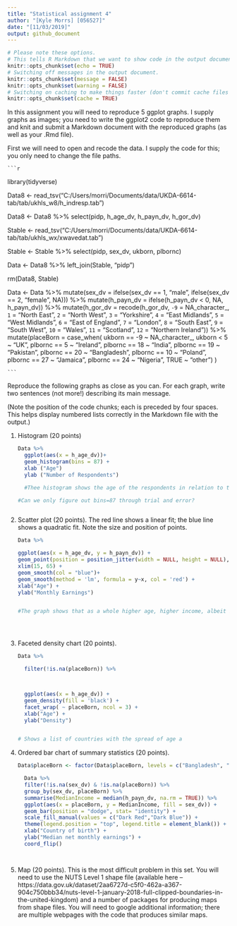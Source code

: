 ```yaml
---
title: "Statistical assignment 4"
author: "[Kyle Morrs] [056527]"
date: "[11/03/2019]"
output: github_document
---
```


```r
# Please note these options.
# This tells R Markdown that we want to show code in the output document.
knitr::opts_chunk$set(echo = TRUE)
# Switching off messages in the output document. 
knitr::opts_chunk$set(message = FALSE)
knitr::opts_chunk$set(warning = FALSE)
# Switching on caching to make things faster (don't commit cache files on Github).
knitr::opts_chunk$set(cache = TRUE)
```

In this assignment you will need to reproduce 5 ggplot graphs. I supply graphs as images; you need to write the ggplot2 code to reproduce them and knit and submit a Markdown document with the reproduced graphs (as well as your .Rmd file).

First we will need to open and recode the data. I supply the code for this; you only need to change the file paths.

    ```r
library(tidyverse)
    
Data8 <- read_tsv("C:/Users/morri/Documents/data/UKDA-6614-tab/tab/ukhls_w8/h_indresp.tab")

Data8 <- Data8 %>%
        select(pidp, h_age_dv, h_payn_dv, h_gor_dv)

Stable <- read_tsv("C:/Users/morri/Documents/data/UKDA-6614-tab/tab/ukhls_wx/xwavedat.tab")

Stable <- Stable %>%
        select(pidp, sex_dv, ukborn, plbornc)

Data <- Data8 %>% left_join(Stable, "pidp")

rm(Data8, Stable)

Data <- Data %>%
        mutate(sex_dv = ifelse(sex_dv == 1, "male",
                           ifelse(sex_dv == 2, "female", NA))) %>%
        mutate(h_payn_dv = ifelse(h_payn_dv < 0, NA, h_payn_dv)) %>%
        mutate(h_gor_dv = recode(h_gor_dv,
                         `-9` = NA_character_,
                         `1` = "North East",
                         `2` = "North West",
                         `3` = "Yorkshire",
                         `4` = "East Midlands",
                         `5` = "West Midlands",
                         `6` = "East of England",
                         `7` = "London",
                         `8` = "South East",
                         `9` = "South West",
                         `10` = "Wales",
                         `11` = "Scotland",
                         `12` = "Northern Ireland")) %>%
        mutate(placeBorn = case_when(
                ukborn  == -9 ~ NA_character_,
                ukborn < 5 ~ "UK",
                plbornc == 5 ~ "Ireland",
                plbornc == 18 ~ "India",
                plbornc == 19 ~ "Pakistan",
                plbornc == 20 ~ "Bangladesh",
                plbornc == 10 ~ "Poland",
                plbornc == 27 ~ "Jamaica",
                plbornc == 24 ~ "Nigeria",
                TRUE ~ "other")
        )

    ```

Reproduce the following graphs as close as you can. For each graph, write two sentences (not more!) describing its main message.

(Note the position of the code chunks; each is preceded by four spaces. This helps display numbered lists correctly in the Markdown file with the output.)

1. Histogram (20 points)

    ```r

    
    Data %>%
      ggplot(aes(x = h_age_dv))+ 
      geom_histogram(bins = 87) +
      xlab ("Age")
      ylab ("Number of Respondents")
      
      #Thee histogram shows the age of the respondents in relation to the number of respondents. It shows the number of respondents decreasing until roughly 25, then peaking at 50 before decreasing again 
    
    #Can we only figure out bins=87 through trial and error?
    
    
         
    ```

2. Scatter plot (20 points). The red line shows a linear fit; the blue line shows a quadratic fit. Note the size and position of points.

    ```r
    
    Data %>%
      
    ggplot(aes(x = h_age_dv, y = h_payn_dv)) +
    geom_point(position = position_jitter(width = NULL, height = NULL), size = 0.5)+
    xlim(15, 65) +
    geom_smooth(col = "blue")+
    geom_smooth(method = 'lm', formula = y~x, col = 'red') +
    xlab("Age") +
    ylab("Monthly Earnings")
    
    
    #The graph shows that as a whole higher age, higher income, albeit it a very weak relation, where as the blue line more accurately shows the income dependent on age regarding things (potentially) such as lack of experience at a younger age, hence less income, and retirment at the older age, hence less income.
    
    
    
    

    ```

3. Faceted density chart (20 points).

    ```r

    
    Data %>%
      
      filter(!is.na(placeBorn)) %>%
             
             
      
      ggplot(aes(x = h_age_dv)) +
      geom_density(fill = 'black') +
      facet_wrap( ~ placeBorn, ncol = 3) +
      xlab("Age") +
      ylab("Density")
      
    
   # Shows a list of countries with the spread of age a
    
    ```

4. Ordered bar chart of summary statistics (20 points).

    ```r
  
    Data$placeBorn <- factor(Data$placeBorn, levels = c("Bangladesh", "Pakistan", "Poland", "Jamaica", "India", "UK", "Other", "Nigeria", "Ireland"))
    
      Data %>%
      filter(!is.na(sex_dv) & !is.na(placeBorn)) %>%
      group_by(sex_dv, placeBorn) %>%
      summarise(MedianIncome = median(h_payn_dv, na.rm = TRUE)) %>%
      ggplot(aes(x = placeBorn, y = MedianIncome, fill = sex_dv)) +
      geom_bar(position = "dodge", stat= "identity") +
      scale_fill_manual(values = c("Dark Red","Dark Blue")) +
      theme(legend.position = "top", legend.title = element_blank()) +
      xlab("Country of birth") +
      ylab("Median net monthly earnings") +
      coord_flip()
      
    
    

    ```

5. Map (20 points). This is the most difficult problem in this set. You will need to use the NUTS Level 1 shape file (available here -- https://data.gov.uk/dataset/2aa6727d-c5f0-462a-a367-904c750bbb34/nuts-level-1-january-2018-full-clipped-boundaries-in-the-united-kingdom) and a number of packages for producing maps from shape files. You will need to google additional information; there are multiple webpages with the code that produces similar maps.

    ```r
   
    

    ```